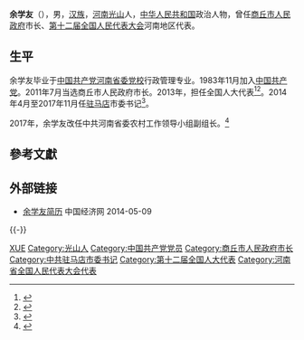 '''余学友'''（{{bd|1958年|6月|}}），男，[[汉族|汉族]]，[[河南|河南]][[光山|光山]]人，[[中华人民共和国|中华人民共和国]]政治人物，曾任[[商丘市人民政府|商丘市人民政府]]市长、[[第十二届全国人民代表大会|第十二届全国人民代表大会]]河南地区代表。

== 生平 ==
余学友毕业于[[中国共产党河南省委党校|中国共产党河南省委党校]]行政管理专业。1983年11月加入[[中国共产党|中国共产党]]。2011年7月当选商丘市人民政府市长。2013年，担任全国人大代表<ref>{{cite news|title=全国人大代表信息-余学友|url=http://210.82.31.1:8084/delegate/viewDelegate.action?dbid=121432|accessdate=2013-04-05|newspaper=全国人大网|archive-url=https://web.archive.org/web/20150102164514/http://www.npc.gov.cn/delegate/viewDelegate.action?dbid=121432|archive-date=2015-01-02|dead-url=yes}}</ref><ref>{{cite web|accessdate=2014-07-16|url=http://district.ce.cn/newarea/roll/201403/24/t20140324_2538372.shtml|title=商丘市政府工作报告 (2014年2月25日 余学友)|publisher=中国经济网|archive-date=2019-09-10|archive-url=https://web.archive.org/web/20190910200859/http://district.ce.cn/newarea/roll/201403/24/t20140324_2538372.shtml|dead-url=no}}</ref>。2014年4月至2017年11月任[[驻马店|驻马店]]市委书记<ref>{{cite web|accessdate=2014-06-08|url=http://district.ce.cn/newarea/sddy/201404/28/t20140428_2730804.shtml|title=余学友任驻马店市委书记 原书记刘国庆涉嫌违纪被免职|publisher=中国经济网|archive-date=2019-09-12|archive-url=https://web.archive.org/web/20190912161933/http://district.ce.cn/newarea/sddy/201404/28/t20140428_2730804.shtml|dead-url=no}}</ref>。

2017年，余学友改任中共河南省委农村工作领导小组副组长。<ref>{{cite web |url=http://www.kbozhima.com/Article/shengweinongcungongz_1.html |author=康博芝麻 |title=省委农村工作领导小组副组长余学友莅临阿诚芝麻油调研农村一二三产业融合和农业产业化发展情况 |accessdate=2019-11-08 |archive-date=2021-09-16 |archive-url=https://web.archive.org/web/20210916034044/http://www.kbozhima.com/Article/shengweinongcungongz_1.html |dead-url=no }}</ref>

== 參考文獻 ==
{{reflist}}

== 外部链接 ==
* [http://district.ce.cn/newarea/sddy/201404/28/t20140428_2730804.shtml 余学友简历] {{Wayback|url=http://district.ce.cn/newarea/sddy/201404/28/t20140428_2730804.shtml |date=20190912161933 }} 中国经济网 2014-05-09

{{中国政治人物小作品}}

{{-}}
{{start box}}
{{s-ppo|cpc}}
{{s-before|[[劉國慶_(1957年)|刘国庆]]}}
{{s-title|[[中国共产党驻马店市委员会|中国共产党驻马店市委员会]]书记|2014年4月-2017年11月}}
{{s-after|[[陳星_(1965年)|陈星]]}}
{{end box}}

{{Authority control}}
{{DEFAULTSORT:Yu余}}
[[Category:余姓|XUE]]
[[Category:光山人|Category:光山人]]
[[Category:中国共产党党员|Category:中国共产党党员]]
[[Category:商丘市人民政府市长|Category:商丘市人民政府市长]]
[[Category:中共驻马店市委书记|Category:中共驻马店市委书记]]
[[Category:第十二届全国人大代表|Category:第十二届全国人大代表]]
[[Category:河南省全国人民代表大会代表|Category:河南省全国人民代表大会代表]]